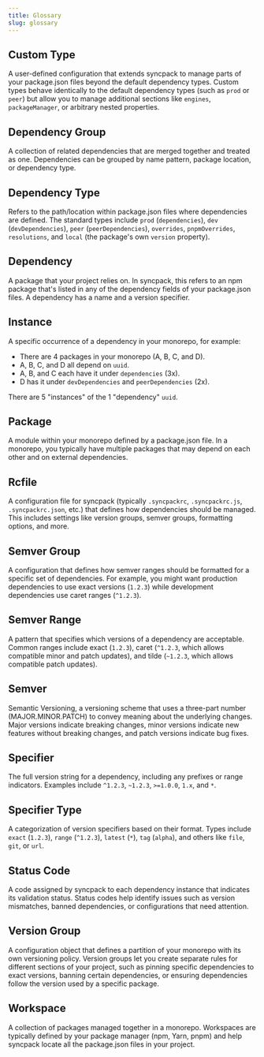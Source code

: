 ```yaml
---
title: Glossary
slug: glossary
---
```


## Custom Type

A user-defined configuration that extends syncpack to manage parts of your package.json files beyond the default dependency types. Custom types behave identically to the default dependency types (such as `prod` or `peer`) but allow you to manage additional sections like `engines`, `packageManager`, or arbitrary nested properties.

## Dependency Group

A collection of related dependencies that are merged together and treated as one. Dependencies can be grouped by name pattern, package location, or dependency type.

## Dependency Type

Refers to the path/location within package.json files where dependencies are defined. The standard types include `prod` (`dependencies`), `dev` (`devDependencies`), `peer` (`peerDependencies`), `overrides`, `pnpmOverrides`, `resolutions`, and `local` (the package's own `version` property).

## Dependency

A package that your project relies on. In syncpack, this refers to an npm package that's listed in any of the dependency fields of your package.json files. A dependency has a name and a version specifier.

## Instance

A specific occurrence of a dependency in your monorepo, for example:

- There are 4 packages in your monorepo (A, B, C, and D).
- A, B, C, and D all depend on `uuid`.
- A, B, and C each have it under `dependencies` (3x).
- D has it under `devDependencies` and `peerDependencies` (2x).

There are 5 "instances" of the 1 "dependency" `uuid`.

## Package

A module within your monorepo defined by a package.json file. In a monorepo, you typically have multiple packages that may depend on each other and on external dependencies.

## Rcfile

A configuration file for syncpack (typically `.syncpackrc`, `.syncpackrc.js`, `.syncpackrc.json`, etc.) that defines how dependencies should be managed. This includes settings like version groups, semver groups, formatting options, and more.

## Semver Group

A configuration that defines how semver ranges should be formatted for a specific set of dependencies. For example, you might want production dependencies to use exact versions (`1.2.3`) while development dependencies use caret ranges (`^1.2.3`).

## Semver Range

A pattern that specifies which versions of a dependency are acceptable. Common ranges include exact (`1.2.3`), caret (`^1.2.3`, which allows compatible minor and patch updates), and tilde (`~1.2.3`, which allows compatible patch updates).

## Semver

Semantic Versioning, a versioning scheme that uses a three-part number (MAJOR.MINOR.PATCH) to convey meaning about the underlying changes. Major versions indicate breaking changes, minor versions indicate new features without breaking changes, and patch versions indicate bug fixes.

## Specifier

The full version string for a dependency, including any prefixes or range indicators. Examples include `^1.2.3`, `~1.2.3`, `>=1.0.0`, `1.x`, and `*`.

## Specifier Type

A categorization of version specifiers based on their format. Types include `exact` (`1.2.3`), `range` (`^1.2.3`), `latest` (`*`), `tag` (`alpha`), and others like `file`, `git`, or `url`.

## Status Code

A code assigned by syncpack to each dependency instance that indicates its validation status. Status codes help identify issues such as version mismatches, banned dependencies, or configurations that need attention.

## Version Group

A configuration object that defines a partition of your monorepo with its own versioning policy. Version groups let you create separate rules for different sections of your project, such as pinning specific dependencies to exact versions, banning certain dependencies, or ensuring dependencies follow the version used by a specific package.

## Workspace

A collection of packages managed together in a monorepo. Workspaces are typically defined by your package manager (npm, Yarn, pnpm) and help syncpack locate all the package.json files in your project.
